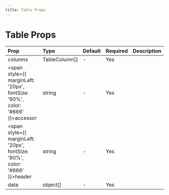 ```yaml
---
title: Table Props
---
```


# Table Props

| Prop | Type | Default | Required | Description |
|:-----|:-----|:--------|:---------|:------------|
| columns | TableColumn[] | - | Yes |  |
| <span style={{ marginLeft: '20px', fontSize: '90%', color: '#666' }}>accessor</span> | string | - | Yes |  |
| <span style={{ marginLeft: '20px', fontSize: '90%', color: '#666' }}>header</span> | string | - | Yes |  |
| data | object[] | - | Yes |  |

